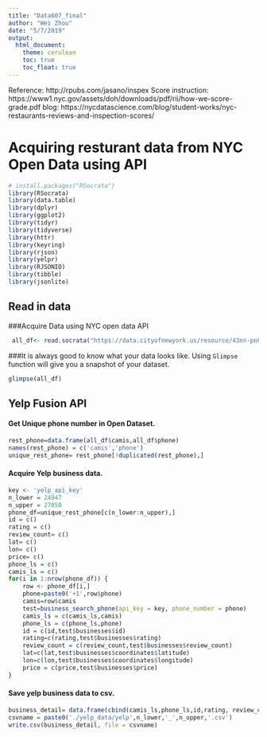 ```yaml
---
title: "Data607_final"
author: "Wei Zhou"
date: "5/7/2019"
output: 
  html_document:
    theme: cerulean
    toc: true
    toc_float: true
---
```


Reference: http://rpubs.com/jasano/inspex
Score instruction: https://www1.nyc.gov/assets/doh/downloads/pdf/rii/how-we-score-grade.pdf
blog: https://nycdatascience.com/blog/student-works/nyc-restaurants-reviews-and-inspection-scores/


# Acquiring resturant data from NYC Open Data using API

```r
# install.packages("RSocrata")
library(RSocrata)
library(data.table)
library(dplyr)
library(ggplot2)
library(tidyr)
library(tidyverse)
library(httr)
library(keyring)
library(rjson)
library(yelpr)
library(RJSONIO)
library(tibble)
library(jsonlite)
```

## Read in data

###Acquire Data using NYC open data API
```r
 all_df<- read.socrata("https://data.cityofnewyork.us/resource/43nn-pn8j.json")
```

###It is always good to know what your data looks like. Using `Glimpse` function will give you a snapshot of your dataset. 
```r
glimpse(all_df)
```

## Yelp Fusion API 

#### Get Unique phone number in Open Dataset. 
```r
rest_phone=data.frame(all_df$camis,all_df$phone)
names(rest_phone) = c('camis','phone')
unique_rest_phone= rest_phone[!duplicated(rest_phone),]
```

#### Acquire Yelp business data.
```r
key <- 'yelp_api_key'
n_lower = 24947
n_upper = 27050
phone_df=unique_rest_phone[c(n_lower:n_upper),]
id = c()
rating = c()
review_count= c()
lat= c()
lon= c()
price= c()
phone_ls = c()
camis_ls = c()
for(i in 1:nrow(phone_df)) {
    row <- phone_df[i,]
    phone=paste0('+1',row$phone)
    camis=row$camis
    test=business_search_phone(api_key = key, phone_number = phone)
    camis_ls = c(camis_ls,camis)
    phone_ls = c(phone_ls,phone)
    id = c(id,test$businesses$id)
    rating=c(rating,test$businesses$rating)
    review_count = c(review_count,test$businesses$review_count)
    lat=c(lat,test$businesses$coordinates$latitude)
    lon=c(lon,test$businesses$coordinates$longitude)
    price = c(price,test$businesses$price)
}

```

#### Save yelp business data to csv. 
```r
business_detail= data.frame(cbind(camis_ls,phone_ls,id,rating, review_count, lat,lon,price))
csvname = paste0('./yelp_data/yelp',n_lower,'_',n_upper,'.csv')
write.csv(business_detail, file = csvname)
```

